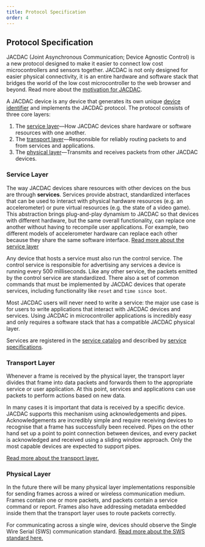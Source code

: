 ```yaml
---
title: Protocol Specification
order: 4
---
```


## Protocol Specification

JACDAC (Joint Asynchronous Communication; Device Agnostic Control) is a new protocol designed to make it easier to connect low cost microcontrollers and sensors together. JACDAC is not only designed for easier physical connectivity, it is an entire hardware and software stack that bridges the world of the low cost microcontroller to the web browser and beyond.  Read more about the [motivation for JACDAC](./motivation).

A JACDAC device is any device that  generates its own unique [device identifier](./protocol/device-identity) and implements the JACDAC protocol. The protocol consists of three core layers:

1. The [service layer](./protocol/service-layer)––How JACDAC devices share hardware or software resources with one another.
2. The [transport layer](./protocol/transport-layer)––Responsible for reliably routing packets to and from services and applications.
3. The [physical layer](./protocol/physical-layer)––Transmits and receives packets from other JACDAC devices.

### Service Layer

The way JACDAC devices share resources with other devices on the bus are through __services__. Services provide abstract, standardized interfaces that can be used to interact with physical hardware resources (e.g. an accelerometer) or pure virtual resources (e.g. the state of a video game). This abstraction brings plug-and-play dynamism to JACDAC so that devices with different hardware, but the same overall functionality, can replace one another without having to recompile user applications. For example, two different models of accelerometer hardware can replace each other because they share the same software interface. [Read more about the service layer](./protocol/service-layer)

Any device that hosts a service must also run the control service. The control service is responsible for advertising any services a device is running every 500 milliseconds. Like any other service, the packets emitted by the control service are standardized. There also a set of common commands that must be implemented by JACDAC devices that operate services, including functionality like `reset` and `time since boot`.

Most JACDAC users will never need to write a service: the major use case is for users to write applications that interact with JACDAC devices and services. Using JACDAC in microcontroller applications is incredibly easy and only requires a software stack that has a compatible JACDAC physical layer.

Services are registered in the [service catalog](../../services) and described by [service specifications](./service-specification).

### Transport Layer

Whenever a frame is received by the physical layer, the transport layer divides that frame into data packets and forwards them to the appropriate service or user application. At this point, services and applications can use packets to perform actions based on new data.

In many cases it is important that data is received by a specific device. JACDAC supports this mechanism using acknowledgements and pipes. Acknowledgements are incredibly simple and require receiving devices to recognise that a frame has successfully been received. Pipes on the other hand set up a point to point connection between devices, and every packet is acknowledged and received using a sliding window approach. Only the most capable devices are expected to support pipes.

[Read more about the transport layer.](./protocol/transport-layer)

### Physical Layer

In the future there will be many physical layer implementations responsible for sending frames across a wired or wireless communication medium. Frames contain one or more packets, and packets contain a service command or report. Frames also have addressing metadata embedded inside them that the transport layer uses to route packets correctly.

For communicating across a single wire, devices should observe the Single Wire Serial (SWS) communication standard. [Read more about the SWS standard here.](./protocol/physical-layer)
